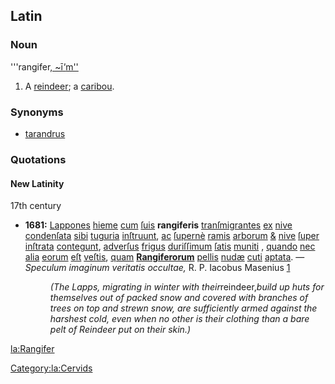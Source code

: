 ==Latin== 
===Noun=== 
'''rangifer[[Wiktionary Appendix:Latin second declension|, ~ī''' ''m'']]
# A [[reindeer]]; a [[caribou]].

===Synonyms=== 
* [[tarandrus]]

===Quotations=== 
====New Latinity====
17th century
* '''1681:''' [[Lappo]]nes [[hiems|hieme]] [[cum]] [[suus|ſuis]] '''rangiferis''' [[transmigrare|tranſmigrantes]] [[ex]] [[nix|nive]] [[condensare|condenſata]] [[sui|sibi]] [[tugurium|tuguria]] [[instruere|inſtruunt]], [[atque|ac]] [[superne|ſupernè]] [[ramus|ramis]] [[arbor]]um [[et|&]] [[nix|nive]] [[super|ſuper]] [[insternere|inſtrata]] [[contegere|contegunt]], [[adversus|adverſus]] [[frigus]] [[durus|duriſſimum]] [[satis|ſatis]] [[munire|muniti]] , [[quando]] [[neque|nec]] [[alius|alia]] [[is|eorum]] [[esse|eſt]] [[vestis|veſtis]], [[quam]] '''[[Rangifer]]orum''' [[pellis]] [[nudus|nudæ]] [[cutis|cuti]] [[aptare|aptata]]. —''Speculum imaginum veritatis occultae,'' R. P. Iacobus Masenius [http://www.uni-mannheim.de/mateo/camenaref/masen/masen6/s1021.html]
*: ''(The Lapps, migrating in winter with their ''reindeer,'' build up huts for themselves out of packed snow and covered with branches of trees on top and strewn snow, are sufficiently armed against the harshest cold, even when no other is their clothing than a bare pelt of Reindeer put on their skin.)''

[[Category:la:Cervids]]
[[la:Rangifer]]
